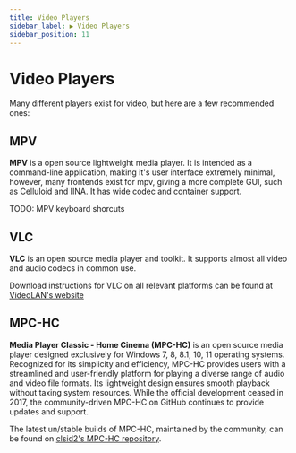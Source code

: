 ```yaml
---
title: Video Players
sidebar_label: ▶️ Video Players
sidebar_position: 11    
---
```


# Video Players

Many different players exist for video, but here are a few recommended ones:

## MPV

**MPV** is a open source lightweight media player. It is intended as a command-line application, making it's user interface extremely minimal, however, many frontends exist for mpv, giving a more complete GUI, such as Celluloid and IINA. It has wide codec and container support.

TODO: MPV keyboard shorcuts


## VLC

**VLC** is an open source media player and toolkit. It supports almost all video and audio codecs in common use.


Download instructions for VLC on all relevant platforms can be found at [VideoLAN's website](https://www.videolan.org/vlc/#download)


## MPC-HC

**Media Player Classic - Home Cinema (MPC-HC)** is an open source media player designed exclusively for Windows 7, 8, 8.1, 10, 11 operating systems. Recognized for its simplicity and efficiency, MPC-HC provides users with a streamlined and user-friendly platform for playing a diverse range of audio and video file formats. Its lightweight design ensures smooth playback without taxing system resources. While the official development ceased in 2017, the community-driven MPC-HC on GitHub continues to provide updates and support.

The latest un/stable builds of MPC-HC, maintained by the community, can be found on [clsid2's MPC-HC repository](https://github.com/clsid2/mpc-hc/releases).
